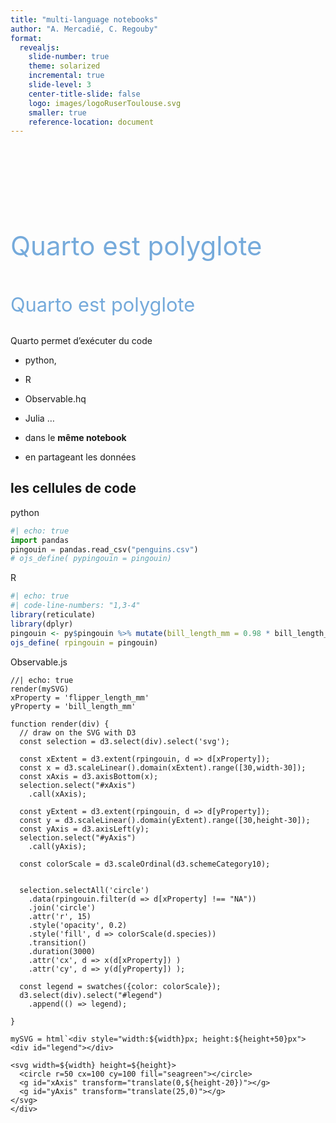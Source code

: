 ```yaml
---
title: "multi-language notebooks"
author: "A. Mercadié, C. Regouby"
format: 
  revealjs:
    slide-number: true
    theme: solarized
    incremental: true
    slide-level: 3
    center-title-slide: false
    logo: images/logoRuserToulouse.svg
    smaller: true
    reference-location: document
---
```


##  {#polyglot-1 .centered data-menu-title="Polyglot 1" background-color="#0F1620" auto-animate="true"}

::: {style="margin-top: 150px; font-size: 3em; color: #75AADB;"}
Quarto est polyglote
:::

##  {#polyglot-2 .centered data-menu-title="Polyglot 2" background-color="#0F1620" auto-animate="true"}

::: {style="margin-top: 50px; font-size: 2.2em; color: #75AADB"}
Quarto est polyglote
:::

Quarto permet d'exécuter du code 

 - python, 
 - R
 - Observable.hq
 - Julia ...

 - dans le **même notebook**
 - en partageant les données


## les cellules de code

::: fragment
python

``` python
#| echo: true
import pandas
pingouin = pandas.read_csv("penguins.csv")
# ojs_define( pypingouin = pingouin)
```
:::

::: fragment
R

``` r
#| echo: true
#| code-line-numbers: "1,3-4"
library(reticulate)
library(dplyr)
pingouin <- py$pingouin %>% mutate(bill_length_mm = 0.98 * bill_length_mm)
ojs_define( rpingouin = pingouin)

```
:::
::: fragment
Observable.js

```ojs
//| echo: true
render(mySVG)
xProperty = 'flipper_length_mm'
yProperty = 'bill_length_mm'

function render(div) {
  // draw on the SVG with D3
  const selection = d3.select(div).select('svg');
  
  const xExtent = d3.extent(rpingouin, d => d[xProperty]);
  const x = d3.scaleLinear().domain(xExtent).range([30,width-30]);
  const xAxis = d3.axisBottom(x);
  selection.select("#xAxis")
    .call(xAxis);
  
  const yExtent = d3.extent(rpingouin, d => d[yProperty]);
  const y = d3.scaleLinear().domain(yExtent).range([30,height-30]);
  const yAxis = d3.axisLeft(y);
  selection.select("#yAxis")
    .call(yAxis);
  
  const colorScale = d3.scaleOrdinal(d3.schemeCategory10);

  
  selection.selectAll('circle')
    .data(rpingouin.filter(d => d[xProperty] !== "NA"))
    .join('circle')
    .attr('r', 15)
    .style('opacity', 0.2)
    .style('fill', d => colorScale(d.species))
    .transition()
    .duration(3000)
    .attr('cx', d => x(d[xProperty]) )
    .attr('cy', d => y(d[yProperty]) );

  const legend = swatches({color: colorScale});
  d3.select(div).select("#legend")
    .append(() => legend);
  
}

mySVG = html`<div style="width:${width}px; height:${height+50}px">
<div id="legend"></div>

<svg width=${width} height=${height}>
  <circle r=50 cx=100 cy=100 fill="seagreen"></circle>
  <g id="xAxis" transform="translate(0,${height-20})"></g>
  <g id="yAxis" transform="translate(25,0)"></g>
</svg>
</div>

```
:::


